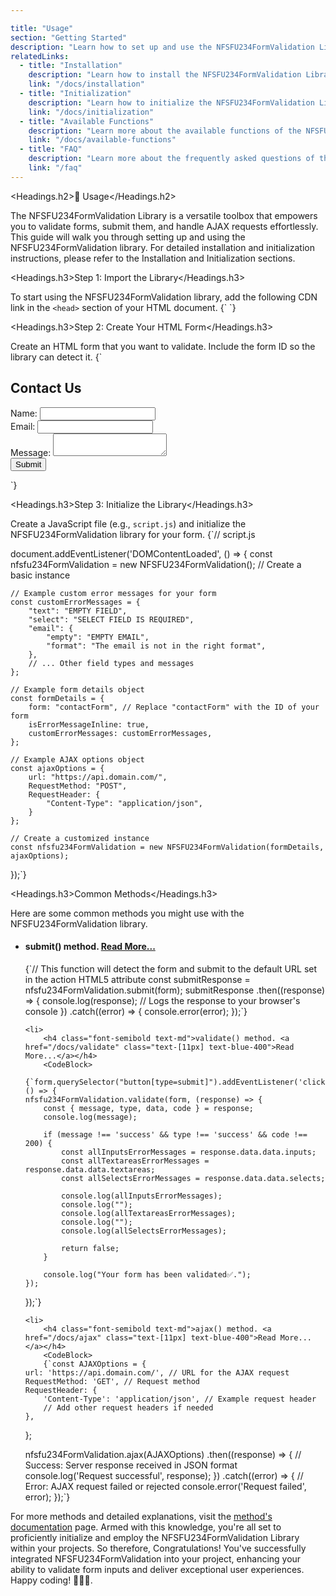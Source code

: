 ```yaml
---

title: "Usage"
section: "Getting Started"
description: "Learn how to set up and use the NFSFU234FormValidation Library"
relatedLinks:
  - title: "Installation"
    description: "Learn how to install the NFSFU234FormValidation Library"
    link: "/docs/installation"
  - title: "Initialization"
    description: "Learn how to initialize the NFSFU234FormValidation Library"
    link: "/docs/initialization"
  - title: "Available Functions"
    description: "Learn more about the available functions of the NFSFU234FormValidation Library"
    link: "/docs/available-functions"
  - title: "FAQ"
    description: "Learn more about the frequently asked questions of the NFSFU234FormValidation Library"
    link: "/faq"
---
```


<Headings.h2>🚀 Usage</Headings.h2>

<Paragraph className="mb-6">
    The NFSFU234FormValidation Library is a versatile toolbox that empowers you to validate forms, submit them, and handle AJAX requests effortlessly. 
    This guide will walk you through setting up and using the NFSFU234FormValidation library. For detailed installation and initialization instructions, please refer to the <Link href="/installation" className="text-blue-500">Installation</Link> and <Link href="/initialization" className="text-blue-500">Initialization</Link> sections.
</Paragraph>

<Headings.h3>Step 1: Import the Library</Headings.h3>

<Paragraph className="mb-6">
    To start using the NFSFU234FormValidation library, add the following CDN link in the <code>&lt;head&gt;</code> section of your HTML document.
</Paragraph>

<CodeBlock>
{`<!DOCTYPE html>
<html lang="en">
<head>
    <meta charset="UTF-8">
    <meta name="viewport" content="width=device-width, initial-scale=1.0">
    <title>Form Validation Example</title>
    <link rel="stylesheet" href="https://cdnjs.cloudflare.com/ajax/libs/some-css-framework/1.0.0/css-framework.min.css">
    <script src="https://cdnjs.cloudflare.com/ajax/libs/NFSFU234FormValidation/1.0.0/NFSFU234FormValidation.min.js" defer></script>
</head>
<body>`}
</CodeBlock>

<Headings.h3>Step 2: Create Your HTML Form</Headings.h3>

<Paragraph className="mb-6">
    Create an HTML form that you want to validate. Include the form ID so the library can detect it.
</Paragraph>

<CodeBlock>
{`<body>
    <div class="container">
        <h2>Contact Us</h2>
        <form id="contactForm">
            <div class="form-group">
                <label for="name">Name:</label>
                <input type="text" id="name" name="name" required>
            </div>
            <div class="form-group">
                <label for="email">Email:</label>
                <input type="email" id="email" name="email" required>
            </div>
            <div class="form-group">
                <label for="message">Message:</label>
                <textarea id="message" name="message" required></textarea>
            </div>
            <button type="submit">Submit</button>
        </form>
    </div>
    <script src="script.js"></script>
</body>
</html>`}
</CodeBlock>

<Headings.h3>Step 3: Initialize the Library</Headings.h3>

<Paragraph className="mb-6">
    Create a JavaScript file (e.g., <code>script.js</code>) and initialize the NFSFU234FormValidation library for your form.
</Paragraph>

<CodeBlock>
{`// script.js

document.addEventListener('DOMContentLoaded', () => {
    const nfsfu234FormValidation = new NFSFU234FormValidation(); // Create a basic instance

    // Example custom error messages for your form
    const customErrorMessages = {
        "text": "EMPTY FIELD",
        "select": "SELECT FIELD IS REQUIRED",
        "email": {
            "empty": "EMPTY EMAIL",
            "format": "The email is not in the right format",
        },
        // ... Other field types and messages
    };

    // Example form details object
    const formDetails = {
        form: "contactForm", // Replace "contactForm" with the ID of your form
        isErrorMessageInline: true,
        customErrorMessages: customErrorMessages,
    };

    // Example AJAX options object
    const ajaxOptions = {
        url: "https://api.domain.com/",
        RequestMethod: "POST",
        RequestHeader: {
            "Content-Type": "application/json",
        }
    };

    // Create a customized instance
    const nfsfu234FormValidation = new NFSFU234FormValidation(formDetails, ajaxOptions);
});`}
</CodeBlock>

<Headings.h3>Common Methods</Headings.h3>

<Paragraph className="mb-6">
    Here are some common methods you might use with the NFSFU234FormValidation library.
</Paragraph>

<ul>
    <li>
        <h4 class="font-semibold text-md">submit() method. <a href="/docs/submit" class="text-[11px] text-blue-400">Read More...</a></h4>
        <CodeBlock>
        {`// This function will detect the form and submit to the default URL set in the action HTML5 attribute
const submitResponse = nfsfu234FormValidation.submit(form);
submitResponse
    .then((response) => {
        console.log(response); // Logs the response to your browser's console
    })
    .catch((error) => {
        console.error(error);
    });`}
        </CodeBlock>
    </li>

    <li>
        <h4 class="font-semibold text-md">validate() method. <a href="/docs/validate" class="text-[11px] text-blue-400">Read More...</a></h4>
        <CodeBlock>
        {`form.querySelector("button[type=submit]").addEventListener('click', () => {
    nfsfu234FormValidation.validate(form, (response) => {
        const { message, type, data, code } = response;
        console.log(message);

        if (message !== 'success' && type !== 'success' && code !== 200) {
            const allInputsErrorMessages = response.data.data.inputs;
            const allTextareasErrorMessages = response.data.data.textareas;
            const allSelectsErrorMessages = response.data.data.selects;

            console.log(allInputsErrorMessages);
            console.log("");
            console.log(allTextareasErrorMessages);
            console.log("");
            console.log(allSelectsErrorMessages);

            return false;
        }

        console.log("Your form has been validated✅.");
    });
});`}
        </CodeBlock>
    </li>

    <li>
        <h4 class="font-semibold text-md">ajax() method. <a href="/docs/ajax" class="text-[11px] text-blue-400">Read More...</a></h4>
        <CodeBlock>
        {`const AJAXOptions = {
    url: 'https://api.domain.com/', // URL for the AJAX request
    RequestMethod: 'GET', // Request method
    RequestHeader: {
        'Content-Type': 'application/json', // Example request header
        // Add other request headers if needed
    },
};

nfsfu234FormValidation.ajax(AJAXOptions)
    .then((response) => {
        // Success: Server response received in JSON format
        console.log('Request successful', response);
    })
    .catch((error) => {
        // Error: AJAX request failed or rejected
        console.error('Request failed', error);
    });`}
        </CodeBlock>
    </li>
</ul>

<Paragraph className="mb-6">
    For more methods and detailed explanations, visit the <a href="#methods-documentation">method's documentation</a> page.
</Paragraph>

<Paragraph>
    Armed with this knowledge, you're all set to proficiently initialize and employ the NFSFU234FormValidation Library within your projects. 
    So therefore, Congratulations! You've successfully integrated NFSFU234FormValidation into your project, enhancing your ability to validate form inputs and deliver exceptional user experiences. 
    Happy coding! 🚀👨‍💻.
</Paragraph>

<RelatedLinks />